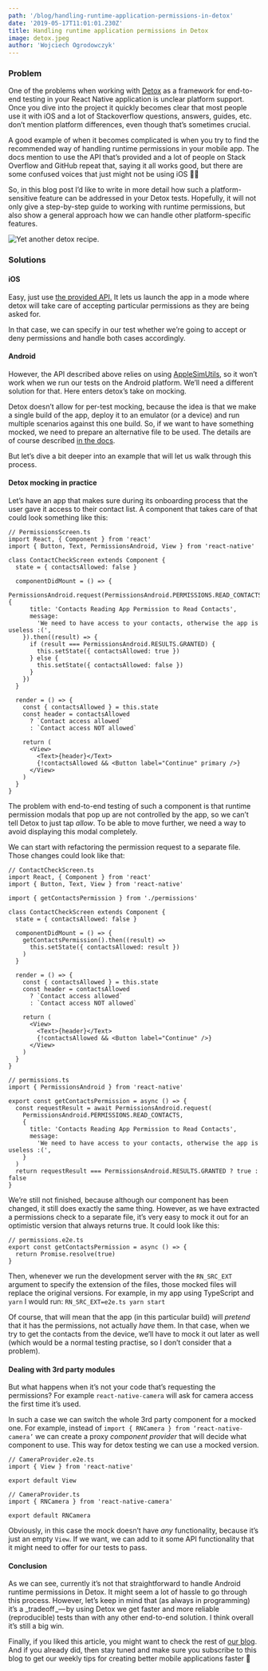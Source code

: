 ```yaml
---
path: '/blog/handling-runtime-application-permissions-in-detox'
date: '2019-05-17T11:01:01.230Z'
title: Handling runtime application permissions in Detox
image: detox.jpeg
author: 'Wojciech Ogrodowczyk'
---
```


### Problem

One of the problems when working with [Detox](https://github.com/wix/Detox/) as a framework for end-to-end testing in your React Native application is unclear platform support. Once you dive into the project it quickly becomes clear that most people use it with iOS and a lot of Stackoverflow questions, answers, guides, etc. don’t mention platform differences, even though that’s sometimes crucial.

A good example of when it becomes complicated is when you try to find the recommended way of handling runtime permissions in your mobile app. The docs mention to use the API that’s provided and a lot of people on Stack Overflow and GitHub repeat that, saying it all works good, but there are some confused voices that just might not be using iOS 🤷‍♂️

So, in this blog post I’d like to write in more detail how such a platform-sensitive feature can be addressed in your Detox tests. Hopefully, it will not only give a step-by-step guide to working with runtime permissions, but also show a general approach how we can handle other platform-specific features.

![Yet another detox recipe.](detox.jpeg)

### Solutions

#### iOS

Easy, just use [the provided API.](https://github.com/wix/Detox/blob/master/docs/APIRef.DeviceObjectAPI.md#devicelaunchappparams) It lets us launch the app in a mode where detox will take care of accepting particular permissions as they are being asked for.

In that case, we can specify in our test whether we’re going to accept or deny permissions and handle both cases accordingly.

#### Android

However, the API described above relies on using [AppleSimUtils](https://github.com/wix/AppleSimulatorUtils), so it won’t work when we run our tests on the Android platform. We’ll need a different solution for that. Here enters detox’s take on mocking.

Detox doesn’t allow for per-test mocking, because the idea is that we make a single build of the app, deploy it to an emulator (or a device) and run multiple scenarios against this one build. So, if we want to have something mocked, we need to prepare an alternative file to be used. The details are of course described [in the docs](https://github.com/wix/Detox/blob/master/docs/Guide.Mocking.md).

But let’s dive a bit deeper into an example that will let us walk through this process.

#### Detox mocking in practice

Let’s have an app that makes sure during its onboarding process that the user gave it access to their contact list. A component that takes care of that could look something like this:

```javascript:numberLines=true
// PermissionsScreen.ts
import React, { Component } from 'react'
import { Button, Text, PermissionsAndroid, View } from 'react-native'

class ContactCheckScreen extends Component {
  state = { contactsAllowed: false }

  componentDidMount = () => {
    PermissionsAndroid.request(PermissionsAndroid.PERMISSIONS.READ_CONTACTS, {
      title: 'Contacts Reading App Permission to Read Contacts',
      message:
        'We need to have access to your contacts, otherwise the app is useless :(',
    }).then((result) => {
      if (result === PermissionsAndroid.RESULTS.GRANTED) {
        this.setState({ contactsAllowed: true })
      } else {
        this.setState({ contactsAllowed: false })
      }
    })
  }

  render = () => {
    const { contactsAllowed } = this.state
    const header = contactsAllowed
      ? `Contact access allowed`
      : `Contact access NOT allowed`

    return (
      <View>
        <Text>{header}</Text>
        {!contactsAllowed && <Button label="Continue" primary />}
      </View>
    )
  }
}
```

The problem with end-to-end testing of such a component is that runtime permission modals that pop up are not controlled by the app, so we can’t tell Detox to just tap _allow_. To be able to move further, we need a way to avoid displaying this modal completely.

We can start with refactoring the permission request to a separate file. Those changes could look like that:

```javascript:numberLines=true
// ContactCheckScreen.ts
import React, { Component } from 'react'
import { Button, Text, View } from 'react-native'

import { getContactsPermission } from './permissions'

class ContactCheckScreen extends Component {
  state = { contactsAllowed: false }

  componentDidMount = () => {
    getContactsPermission().then((result) =>
      this.setState({ contactsAllowed: result })
    )
  }

  render = () => {
    const { contactsAllowed } = this.state
    const header = contactsAllowed
      ? `Contact access allowed`
      : `Contact access NOT allowed`

    return (
      <View>
        <Text>{header}</Text>
        {!contactsAllowed && <Button label="Continue" />}
      </View>
    )
  }
}
```

```javascript:numberLines=true
// permissions.ts
import { PermissionsAndroid } from 'react-native'

export const getContactsPermission = async () => {
  const requestResult = await PermissionsAndroid.request(
    PermissionsAndroid.PERMISSIONS.READ_CONTACTS,
    {
      title: 'Contacts Reading App Permission to Read Contacts',
      message:
        'We need to have access to your contacts, otherwise the app is useless :(',
    }
  )
  return requestResult === PermissionsAndroid.RESULTS.GRANTED ? true : false
}
```

We’re still not finished, because although our component has been changed, it still does exactly the same thing. However, as we have extracted a permissions check to a separate file, it’s very easy to mock it out for an optimistic version that always returns true. It could look like this:

```javascript:numberLines=true
// permissions.e2e.ts
export const getContactsPermission = async () => {
  return Promise.resolve(true)
}
```

Then, whenever we run the development server with the `RN_SRC_EXT` argument to specify the extension of the files, those mocked files will replace the original versions. For example, in my app using TypeScript and `yarn` I would run: `RN_SRC_EXT=e2e.ts yarn start`

Of course, that will mean that the app (in this particular build) will _pretend_ that it has the permissions, not actually _have_ them. In that case, when we try to get the contacts from the device, we’ll have to mock it out later as well (which would be a normal testing practise, so I don’t consider that a problem).

#### Dealing with 3rd party modules

But what happens when it’s not your code that’s requesting the permissions? For example `react-native-camera` will ask for camera access the first time it’s used.

In such a case we can switch the whole 3rd party component for a mocked one. For example, instead of `import { RNCamera } from ‘react-native-camera’` we can create a proxy _component provider_ that will decide what component to use. This way for detox testing we can use a mocked version.

```javascript:numberLines=true
// CameraProvider.e2e.ts
import { View } from 'react-native'

export default View
```

```javascript:numberLines=true
// CameraProvider.ts
import { RNCamera } from 'react-native-camera'

export default RNCamera
```

Obviously, in this case the mock doesn’t have _any_ functionality, because it’s just an empty `View`. If we want, we can add to it some API functionality that it might need to offer for our tests to pass.

#### Conclusion

As we can see, currently it’s not that straightforward to handle Android runtime permissions in Detox. It might seem a lot of hassle to go through this process. However, let’s keep in mind that (as always in programming) it’s a _tradeoff _— by using Detox we get faster and more reliable (reproducible) tests than with any other end-to-end solution. I think overall it’s still a big win.

Finally, if you liked this article, you might want to check the rest of [our blog](https://brainsandbeards.com/blog/). And if you already did, then stay tuned and make sure you subscribe to this blog to get our weekly tips for creating better mobile applications faster 🚀
